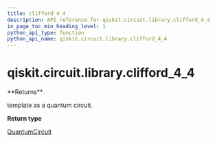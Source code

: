 ```yaml
---
title: clifford_4_4
description: API reference for qiskit.circuit.library.clifford_4_4
in_page_toc_min_heading_level: 1
python_api_type: function
python_api_name: qiskit.circuit.library.clifford_4_4
---
```


# qiskit.circuit.library.clifford\_4\_4

<Function id="qiskit.circuit.library.clifford_4_4" name="clifford_4_4" isDedicatedPage={true} github="https://github.com/qiskit/qiskit/tree/stable/0.23/qiskit/circuit/library/templates/clifford/clifford_4_4.py" signature="clifford_4_4()">
  **Returns**

  template as a quantum circuit.

  **Return type**

  [QuantumCircuit](qiskit.circuit.QuantumCircuit "qiskit.circuit.QuantumCircuit")
</Function>

